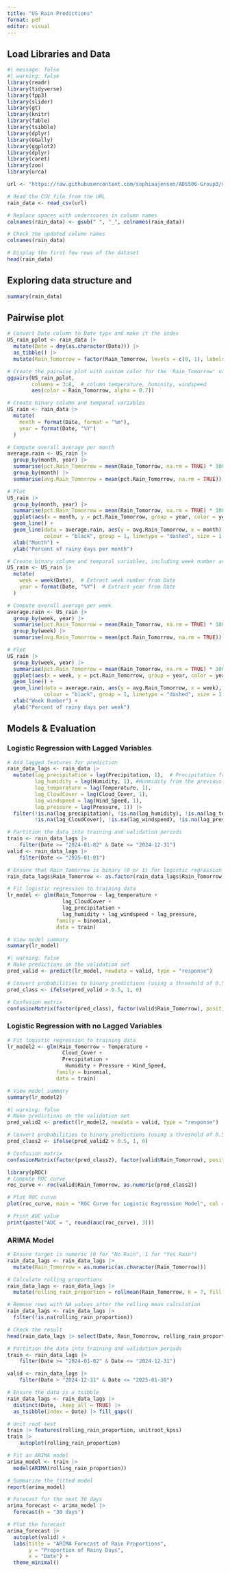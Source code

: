 ```yaml
---
title: "US Rain Predictions"
format: pdf
editor: visual
---
```


## Load Libraries and Data

```r
#| message: false
#| warning: false
library(readr)
library(tidyverse)
library(fpp3)
library(slider)
library(gt)
library(knitr)
library(fable)
library(tsibble)
library(dplyr)
library(GGally)
library(ggplot2)
library(dplyr)
library(caret)
library(zoo)
library(urca)
```

```r
url <- "https://raw.githubusercontent.com/sophiaajensen/ADS506-Group3/main/usa_rain_prediction_dataset_2024_2025.csv"

# Read the CSV file from the URL
rain_data <- read_csv(url)

# Replace spaces with underscores in column names
colnames(rain_data) <- gsub(" ", "_", colnames(rain_data))

# Check the updated column names
colnames(rain_data)

# Display the first few rows of the dataset
head(rain_data)
```

## Exploring data structure and

```r
summary(rain_data)

```

## Pairwise plot

```r
# Convert Date column to Date type and make it the index
US_rain_pplot <- rain_data |>
  mutate(Date = dmy(as.character(Date))) |>
  as_tibble() |>
  mutate(Rain_Tomorrow = factor(Rain_Tomorrow, levels = c(0, 1), labels = c("No Rain", "Rain")))

# Create the pairwise plot with custom color for the 'Rain_Tomorrow' variable
ggpairs(US_rain_pplot,
        columns = 3:8,  # column temperature, huminity, windspeed
        aes(color = Rain_Tomorrow, alpha = 0.7))
```

```r
# Create binary column and temporal variables
US_rain <- rain_data |>  
  mutate(
    month = format(Date, format = "%m"),  
    year = format(Date, "%Y")             
  )  

# Compute overall average per month
average.rain <- US_rain |>  
  group_by(month, year) |>  
  summarise(pct.Rain_Tomorrow = mean(Rain_Tomorrow, na.rm = TRUE) * 100) |>  # Calculate percent of rainy days per month
  group_by(month) |>  
  summarise(avg.Rain_Tomorrow = mean(pct.Rain_Tomorrow, na.rm = TRUE))  # Overall average per month

# Plot
US_rain |>  
  group_by(month, year) |>  
  summarise(pct.Rain_Tomorrow = mean(Rain_Tomorrow, na.rm = TRUE) * 100, .groups = 'drop') |>  # Fix the summarization
  ggplot(aes(x = month, y = pct.Rain_Tomorrow, group = year, color = year)) +  
  geom_line() +  
  geom_line(data = average.rain, aes(y = avg.Rain_Tomorrow, x = month), 
            colour = "black", group = 1, linetype = "dashed", size = 1.2) +  
  xlab("Month") + 
  ylab("Percent of rainy days per month")

```

```r
# Create binary column and temporal variables, including week number and year
US_rain <- US_rain |>  
  mutate(
    week = week(Date),  # Extract week number from Date
    year = format(Date, "%Y")  # Extract year from Date
  )  

# Compute overall average per week
average.rain <- US_rain |>  
  group_by(week, year) |>  
  summarise(pct.Rain_Tomorrow = mean(Rain_Tomorrow, na.rm = TRUE) * 100) |>  # Calculate percent of rainy days per week
  group_by(week) |>  
  summarise(avg.Rain_Tomorrow = mean(pct.Rain_Tomorrow, na.rm = TRUE))  # Overall average per week

# Plot
US_rain |>  
  group_by(week, year) |>  
  summarise(pct.Rain_Tomorrow = mean(Rain_Tomorrow, na.rm = TRUE) * 100, .groups = 'drop') |>  # Fix the summarization
  ggplot(aes(x = week, y = pct.Rain_Tomorrow, group = year, color = year)) +  
  geom_line() +  
  geom_line(data = average.rain, aes(y = avg.Rain_Tomorrow, x = week), 
            colour = "black", group = 1, linetype = "dashed", size = 1.2) +  
  xlab("Week Number") + 
  ylab("Percent of rainy days per week")
```

## Models & Evaluation

### Logistic Regression with Lagged Variables

```r
# Add lagged features for prediction
rain_data_lags <- rain_data |> 
  mutate(lag_precipitation = lag(Precipitation, 1),  # Precipitation from the previous day
         lag_humidity = lag(Humidity, 1), #Hunmidity from the previous day
         lag_temperature = lag(Temperature, 1), 
         lag_CloudCover = lag(Cloud_Cover, 1),
         lag_windspeed = lag(Wind_Speed, 1),
         lag_pressure = lag(Pressure, 1)) |> 
  filter(!is.na(lag_precipitation), !is.na(lag_humidity), !is.na(lag_temperature), 
         !is.na(lag_CloudCover), !is.na(lag_windspeed), !is.na(lag_pressure))  # Remove NA values

# Partition the data into training and validation periods
train <- rain_data_lags |> 
    filter(Date >= "2024-01-02" & Date <= "2024-12-31") 
valid <- rain_data_lags |> 
    filter(Date <= "2025-01-01")

# Ensure that Rain_Tomorrow is binary (0 or 1) for logistic regression
rain_data_lags$Rain_Tomorrow <- as.factor(rain_data_lags$Rain_Tomorrow)

# Fit logistic regression to training data 
lr_model <- glm(Rain_Tomorrow ~ lag_temperature + 
                  lag_CloudCover + 
                  lag_precipitation + 
                  lag_humidity + lag_windspeed + lag_pressure, 
                family = binomial, 
                data = train)

# View model summary
summary(lr_model)
```

```r
#| warning: false
# Make predictions on the validation set
pred_valid <- predict(lr_model, newdata = valid, type = "response")

# Convert probabilities to binary predictions (using a threshold of 0.5)
pred_class <- ifelse(pred_valid > 0.5, 1, 0)

# Confusion matrix 
confusionMatrix(factor(pred_class), factor(valid$Rain_Tomorrow), positive = "1")
```
### Logistic Regression with no Lagged Variables 

```r
# Fit logistic regression to training data 
lr_model2 <- glm(Rain_Tomorrow ~ Temperature + 
                  Cloud_Cover + 
                  Precipitation + 
                   Humidity + Pressure + Wind_Speed, 
                family = binomial, 
                data = train)

# View model summary
summary(lr_model2)

#| warning: false
# Make predictions on the validation set
pred_valid2 <- predict(lr_model2, newdata = valid, type = "response")

# Convert probabilities to binary predictions (using a threshold of 0.5)
pred_class2 <- ifelse(pred_valid2 > 0.5, 1, 0)

# Confusion matrix 
confusionMatrix(factor(pred_class2), factor(valid$Rain_Tomorrow), positive = "1")

```
```r
library(pROC)
# Compute ROC curve
roc_curve <- roc(valid$Rain_Tomorrow, as.numeric(pred_class2))

# Plot ROC curve
plot(roc_curve, main = "ROC Curve for Logistic Regression Model", col = "blue", lwd = 2)

# Print AUC value
print(paste("AUC = ", round(auc(roc_curve), 3)))
```
### ARIMA Model

```r
# Ensure target is numeric (0 for "No Rain", 1 for "Yes Rain")
rain_data_lags <- rain_data_lags |> 
  mutate(Rain_Tomorrow = as.numeric(as.character(Rain_Tomorrow)))

# Calculate rolling proportions
rain_data_lags <- rain_data_lags |> 
  mutate(rolling_rain_proportion = rollmean(Rain_Tomorrow, k = 7, fill = NA, align = "right"))  # 7-day rolling window

# Remove rows with NA values after the rolling mean calculation
rain_data_lags <- rain_data_lags |> 
  filter(!is.na(rolling_rain_proportion))

# Check the result
head(rain_data_lags |> select(Date, Rain_Tomorrow, rolling_rain_proportion))

```

```r
# Partition the data into training and validation periods
train <- rain_data_lags |> 
    filter(Date >= "2024-01-02" & Date <= "2024-12-31") 

valid <- rain_data_lags |> 
    filter(Date > "2024-12-31" & Date <= "2025-01-30")

# Ensure the data is a tsibble
rain_data_lags <- rain_data_lags |> 
  distinct(Date, .keep_all = TRUE) |> 
  as_tsibble(index = Date) |> fill_gaps()

# Unit root test 
train |> features(rolling_rain_proportion, unitroot_kpss)
train |>
    autoplot(rolling_rain_proportion)

# Fit an ARIMA model
arima_model <- train |> 
  model(ARIMA(rolling_rain_proportion))

# Summarize the fitted model
report(arima_model)

# Forecast for the next 30 days
arima_forecast <- arima_model |> 
  forecast(h = "30 days")

# Plot the forecast
arima_forecast |> 
  autoplot(valid) +
  labs(title = "ARIMA Forecast of Rain Proportions",
       y = "Proportion of Rainy Days",
       x = "Date") +
  theme_minimal()

```

